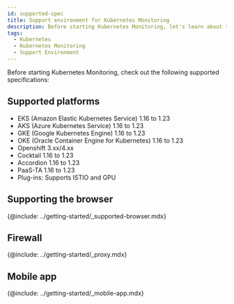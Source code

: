 ```yaml
---
id: supported-spec
title: Support environment for Kubernetes Monitoring
description: Before starting Kubernetes Monitoring, let's learn about the support environment.
tags:
  - Kubernetes
  - Kubernetes Monitoring
  - Support Environment
---
```


Before starting Kubernetes Monitoring, check out the following supported specifications:

## Supported platforms

-   EKS (Amazon Elastic Kubernetes Service) 1.16 to 1.23
-   AKS (Azure Kubernetes Service) 1.16 to 1.23
-   GKE (Google Kubernetes Engine) 1.16 to 1.23
-   OKE (Oracle Container Engine for Kubernetes) 1.16 to 1.23
-   Openshift 3.xx/4.xx
-   Cocktail 1.16 to 1.23
-   Accordion 1.16 to 1.23
-   PaaS-TA 1.16 to 1.23
-   Plug-ins: Supports ISTIO and GPU

## Supporting the browser

{@include: ../getting-started/_supported-browser.mdx}  

## Firewall

{@include: ../getting-started/_proxy.mdx}  

## Mobile app

{@include: ../getting-started/_mobile-app.mdx}  

